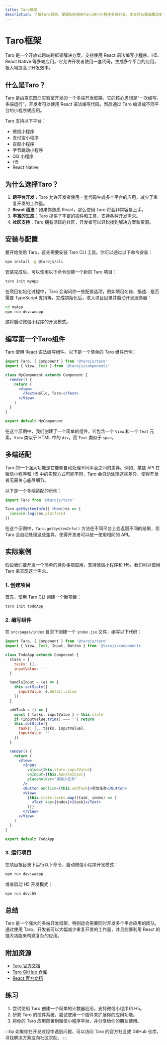 ```yaml
---
title: Taro框架
description: 了解Taro框架，掌握如何使用Taro进行小程序多端开发。本文将从基础概念到实际应用，逐步讲解Taro的使用方法，并提供代码示例和实际案例。
---
```


# Taro框架

Taro 是一个开放式跨端跨框架解决方案，支持使用 React 语法编写小程序、H5、React Native 等多端应用。它允许开发者使用一套代码，生成多个平台的应用，极大地提高了开发效率。

## 什么是Taro？

Taro 是由京东凹凸实验室开发的一个多端开发框架。它的核心思想是“一次编写，多端运行”，开发者可以使用 React 语法编写代码，然后通过 Taro 编译成不同平台的小程序或应用。

Taro 支持以下平台：
- 微信小程序
- 支付宝小程序
- 百度小程序
- 字节跳动小程序
- QQ 小程序
- H5
- React Native

## 为什么选择Taro？

1. **跨平台开发**：Taro 允许开发者使用一套代码生成多个平台的应用，减少了重复开发的工作量。
2. **React 语法**：如果你熟悉 React，那么使用 Taro 将会非常容易上手。
3. **丰富的生态**：Taro 提供了丰富的插件和工具，支持各种开发需求。
4. **社区支持**：Taro 拥有活跃的社区，开发者可以轻松找到解决方案和资源。

## 安装与配置

要开始使用 Taro，首先需要安装 Taro CLI 工具。你可以通过以下命令安装：

```bash
npm install -g @tarojs/cli
```

安装完成后，可以使用以下命令创建一个新的 Taro 项目：

```bash
taro init myApp
```

在项目初始化过程中，Taro 会询问你一些配置选项，例如项目名称、描述、是否需要 TypeScript 支持等。完成初始化后，进入项目目录并启动开发服务器：

```bash
cd myApp
npm run dev:weapp
```

这将启动微信小程序的开发模式。

## 编写第一个Taro组件

Taro 使用 React 语法编写组件。以下是一个简单的 Taro 组件示例：

```jsx
import Taro, { Component } from '@tarojs/taro'
import { View, Text } from '@tarojs/components'

class MyComponent extends Component {
  render() {
    return (
      <View>
        <Text>Hello, Taro!</Text>
      </View>
    )
  }
}

export default MyComponent
```

在这个示例中，我们创建了一个简单的组件，它包含一个 `View` 和一个 `Text` 元素。`View` 类似于 HTML 中的 `div`，而 `Text` 类似于 `span`。

## 多端适配

Taro 的一个强大功能是它能够自动处理不同平台之间的差异。例如，某些 API 在微信小程序和 H5 中的实现方式可能不同，Taro 会自动处理这些差异，使得开发者无需关心底层细节。

以下是一个多端适配的示例：

```jsx
import Taro from '@tarojs/taro'

Taro.getSystemInfo().then(res => {
  console.log(res.platform)
})
```

在这个示例中，`Taro.getSystemInfo()` 方法在不同平台上会返回不同的结果，但 Taro 会自动处理这些差异，使得开发者可以统一使用相同的 API。

## 实际案例

假设我们要开发一个简单的待办事项应用，支持微信小程序和 H5。我们可以使用 Taro 来实现这个需求。

### 1. 创建项目

首先，使用 Taro CLI 创建一个新项目：

```bash
taro init todoApp
```

### 2. 编写组件

在 `src/pages/index` 目录下创建一个 `index.jsx` 文件，编写以下代码：

```jsx
import Taro, { Component } from '@tarojs/taro'
import { View, Text, Input, Button } from '@tarojs/components'

class TodoApp extends Component {
  state = {
    tasks: [],
    inputValue: ''
  }

  handleInput = (e) => {
    this.setState({
      inputValue: e.detail.value
    })
  }

  addTask = () => {
    const { tasks, inputValue } = this.state
    if (inputValue.trim() === '') return
    this.setState({
      tasks: [...tasks, inputValue],
      inputValue: ''
    })
  }

  render() {
    return (
      <View>
        <Input
          value={this.state.inputValue}
          onInput={this.handleInput}
          placeholder="请输入任务"
        />
        <Button onClick={this.addTask}>添加任务</Button>
        <View>
          {this.state.tasks.map((task, index) => (
            <Text key={index}>{task}</Text>
          ))}
        </View>
      </View>
    )
  }
}

export default TodoApp
```

### 3. 运行项目

在项目根目录下运行以下命令，启动微信小程序开发模式：

```bash
npm run dev:weapp
```

或者启动 H5 开发模式：

```bash
npm run dev:h5
```

## 总结

Taro 是一个强大的多端开发框架，特别适合需要同时开发多个平台应用的团队。通过使用 Taro，开发者可以大幅减少重复开发的工作量，并且能够利用 React 的强大功能来构建复杂的应用。

## 附加资源

- [Taro 官方文档](https://taro-docs.jd.com/)
- [Taro GitHub 仓库](https://github.com/NervJS/taro)
- [React 官方文档](https://reactjs.org/)

## 练习

1. 尝试使用 Taro 创建一个简单的计数器应用，支持微信小程序和 H5。
2. 研究 Taro 的插件系统，尝试使用一个插件来扩展你的应用功能。
3. 将你的 Taro 应用部署到微信小程序平台，并分享给你的朋友使用。

:::tip
如果你在开发过程中遇到问题，可以访问 Taro 的官方社区或 GitHub 仓库，寻找解决方案或向社区求助。
:::